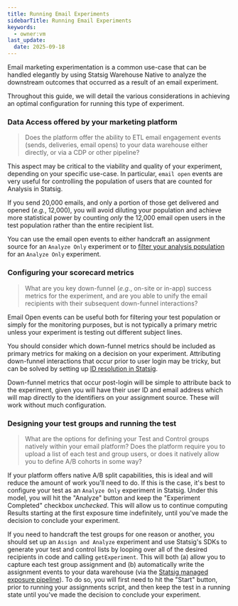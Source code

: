 ```yaml
---
title: Running Email Experiments
sidebarTitle: Running Email Experiments
keywords:
  - owner:vm
last_update:
  date: 2025-09-18
---
```


Email marketing experimentation is a common use-case that can be handled elegantly by using Statsig Warehouse Native to analyze the downstream outcomes that occurred as a result of an email experiment. 

Throughout this guide, we will detail the various considerations in achieving an optimal configuration for running this type of experiment.

### Data Access offered by your marketing platform
> Does the platform offer the ability to ETL email engagement events (sends, deliveries, email opens) to your data warehouse either directly, or via a CDP or other pipeline?

This aspect may be critical to the viability and quality of your experiment, depending on your specific use-case. In particular, `email open` events are very useful for controlling the population of users that are counted for Analysis in Statsig. 

If you send 20,000 emails, and only a portion of those get delivered and opened (_e.g._, 12,000), you will avoid diluting your population and achieve more statistical power by counting _only_ the 12,000 email open users in the test population rather than the entire recipient list.

You can use the email open events to either handcraft an assignment source for an `Analyze Only` experiment or to [filter your analysis population](/statsig-warehouse-native/configuration/qualifying-events/#filter-by-qualifying-events) for an `Analyze Only` experiment.

### Configuring your scorecard metrics
> What are you key down-funnel (_e.g._, on-site or in-app) success metrics for the experiment, and are you able to unify the email recipients with their subsequent  down-funnel interactions?

Email Open events can be useful both for filtering your test population or simply for the monitoring purposes, but is not typically a primary metric unless your experiment is testing out different subject lines.

You should consider which down-funnel metrics should be included as primary metrics for making on a decision on your experiment. Attributing down-funnel interactions that occur prior to user login may be tricky, but can be solved by setting up [ID resolution in Statsig](https://docs.statsig.com/statsig-warehouse-native/features/id-resolution/). 

Down-funnel metrics that occur post-login will be simple to attribute back to the experiment, given you will have their user ID and email address which will map directly to the identifiers on your assignment source. These will work without much configuration.

### Designing your test groups and running the test
> What are the options for defining your Test and Control groups natively within your email platform? Does the platform require you to upload a list of each test and group users, or does it natively allow you to define A/B cohorts in some way?

If your platform offers native A/B split capabilities, this is ideal and will reduce the amount of work you'll need to do. If this is the case, it's best to configure your test as an `Analyze Only` experiment in Statsig. Under this model, you will hit the "Analyze" button and keep the "Experiment Completed" checkbox _unchecked_. This will allow us to continue computing Results starting at the first exposure time indefinitely, until you've made the decision to conclude your experiment.

If you need to handcraft the test groups for one reason or another, you should set up an `Assign and Analyze` experiment and use Statsig's SDKs to generate your test and control lists by looping over all of the desired recipients in code and calling `getExperiment`. This will both (a) allow you to capture each test group assignment and (b) automatically write the assignment events to your data warehouse (via the [Statsig managed exposure pipeline](https://docs.statsig.com/statsig-warehouse-native/guides/forwarded-data/)). To do so, you will first need to hit the "Start" button, prior to running your assignments script, and then keep the test in a running state until you've made the decision to conclude your experiment.